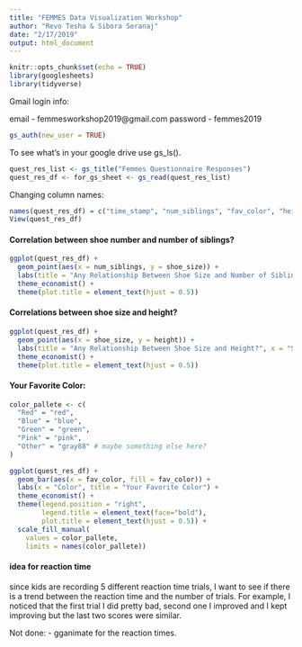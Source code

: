 ```yaml
---
title: "FEMMES Data Visualization Workshop"
author: "Revo Tesha & Sibora Seranaj"
date: "2/17/2019"
output: html_document
---
```


```r
knitr::opts_chunk$set(echo = TRUE)
library(googlesheets)
library(tidyverse)
```

Gmail login info:

email - femmesworkshop2019@gmail.com
password - femmes2019

```r
gs_auth(new_user = TRUE)
```

To see what's in your google drive use gs_ls().

```r
quest_res_list <- gs_title("Femmes Questionnaire Responses")
quest_res_df <- for_gs_sheet <- gs_read(quest_res_list)
```

Changing column names:
```r
names(quest_res_df) = c("time_stamp", "num_siblings", "fav_color", "height", "shoe_size", "movie_genre", "fav_chocolate", "fav_pet", "fav_season", "day_old", "reaction_one", "reaction_two", "reaction_three", "reaction_four")
View(quest_res_df)
```

#### Correlation between shoe number and number of siblings?

```r
ggplot(quest_res_df) + 
  geom_point(aes(x = num_siblings, y = shoe_size)) +
  labs(title = "Any Relationship Between Shoe Size and Number of Siblings?", x = "Number of Siblings", y = "Shoe Size") + 
  theme_economist() +
  theme(plot.title = element_text(hjust = 0.5))
```

#### Correlations between shoe size and height?

```r
ggplot(quest_res_df) + 
  geom_point(aes(x = shoe_size, y = height)) +
  labs(title = "Any Relationship Between Shoe Size and Height?", x = "Shoe Size", y = "Height") +
  theme_economist() +
  theme(plot.title = element_text(hjust = 0.5))
```

#### Your Favorite Color:

```r

color_pallete <- c(
  "Red" = "red",
  "Blue" = "blue",
  "Green" = "green",
  "Pink" = "pink",
  "Other" = "gray88" # maybe something else here?
)

ggplot(quest_res_df) + 
  geom_bar(aes(x = fav_color, fill = fav_color)) +
  labs(x = "Color", title = "Your Favorite Color") +
  theme_economist() +
  theme(legend.position = "right",
        legend.title = element_text(face="bold"),
        plot.title = element_text(hjust = 0.5)) +
  scale_fill_manual(
    values = color_pallete,
    limits = names(color_pallete))
```

#### idea for reaction time 
since kids are recording 5 different reaction time trials, I want to see if there is a trend between the reaction time and the number of trials. For example, I noticed that the first trial I did pretty bad, second one I improved and I kept improving but the last two scores were similar.


Not done:
- gganimate for the reaction times.



